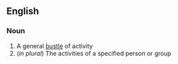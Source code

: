 ==English==

===Noun===
{{en-noun|sg=[[coming]] and [[going]]|comings and goings}}

# A general [[bustle]] of activity
#(''in plural'') The activities of a specified person or group